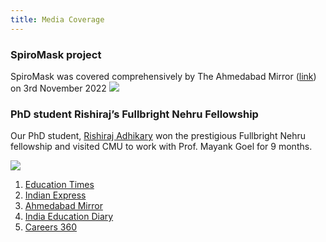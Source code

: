 ```yaml
---
title: Media Coverage
---
```


### SpiroMask project
SpiroMask was covered comprehensively by The Ahmedabad Mirror ([link](https://www.ahmedabadmirror.com/iit-gn-researchers-devise-mask-to-measure-lung-health/81846808.html)) on 3rd November 2022
![](images/spiromask-news-1.jpeg)

### PhD student Rishiraj's Fullbright Nehru Fellowship
Our PhD student, [Rishiraj Adhikary](https://rishi-a.github.io) won the prestigious Fullbright Nehru fellowship and visited CMU to work with Prof. Mayank Goel for 9 months. 

![](images/educationtimes-fulbright.png)

1. [Education Times](https://www.educationtimes.com/article/scholarships/91766182/cross-domain-knowledge-helped-phd-student-get-fullbright-nehru-doctoral-research-fellowship)
2. [Indian Express](https://indianexpress.com/article/cities/ahmedabad/iitgn-phd-scholar-bags-fulbright-nehru-fellowship-7928541/)
3. [Ahmedabad Mirror](https://ahmedabadmirror.com/iitgns-phd-scholar-awarded-fellowship/81833150.html)
4. [India Education Diary](https://indiaeducationdiary.in/iit-gandhinagar-phd-scholar-bags-the-prestigious-fulbright-nehru-doctoral-research-fellowship-2022-23/)
5. [Careers 360](https://news.careers360.com/iit-gandhinagar-computer-science-engineering-phd-scholar-wins-fulbright-nehru-doctoral-research-fellowship-2022-23)